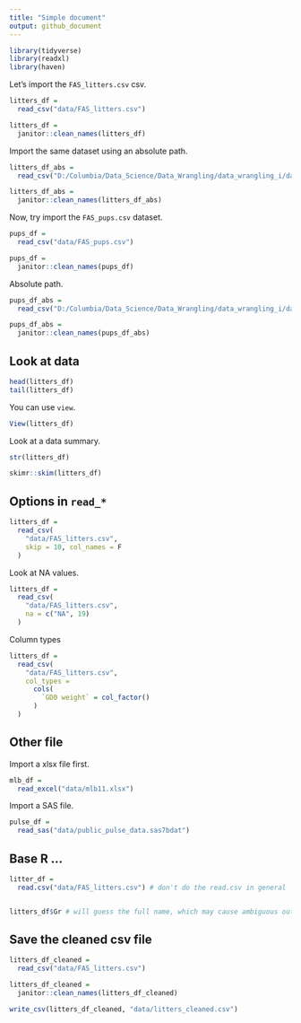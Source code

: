 ```yaml
---
title: "Simple document"
output: github_document
---
```


```r
library(tidyverse)
library(readxl)
library(haven)
```


Let's import the `FAS_litters.csv` csv.

```r
litters_df = 
  read_csv("data/FAS_litters.csv")

litters_df = 
  janitor::clean_names(litters_df)
```

Import the same dataset using an absolute path.

```r
litters_df_abs = 
  read_csv("D:/Columbia/Data_Science/Data_Wrangling/data_wrangling_i/data/FAS_litters.csv")

litters_df_abs = 
  janitor::clean_names(litters_df_abs)
```


Now, try import the `FAS_pups.csv` dataset.
```r
pups_df = 
  read_csv("data/FAS_pups.csv")

pups_df = 
  janitor::clean_names(pups_df)
```

Absolute path.
```r
pups_df_abs = 
  read_csv("D:/Columbia/Data_Science/Data_Wrangling/data_wrangling_i/data/FAS_pups.csv")

pups_df_abs = 
  janitor::clean_names(pups_df_abs)
```

## Look at data
```r
head(litters_df)
tail(litters_df)
```

You can use `view`.

```r
View(litters_df)
```

Look at a data summary.

```r
str(litters_df)

skimr::skim(litters_df)
```

## Options in `read_*`

```r
litters_df = 
  read_csv(
    "data/FAS_litters.csv",
    skip = 10, col_names = F
  )
```

Look at NA values.

```r
litters_df = 
  read_csv(
    "data/FAS_litters.csv",
    na = c("NA", 19)
  )
```

Column types

```r
litters_df = 
  read_csv(
    "data/FAS_litters.csv",
    col_types = 
      cols(
        `GD0 weight` = col_factor()
      )
  )
```

## Other file 

Import a xlsx file first.

```r
mlb_df = 
  read_excel("data/mlb11.xlsx")
```

Import a SAS file.

```r
pulse_df = 
  read_sas("data/public_pulse_data.sas7bdat")
```


## Base R ...

```r
litter_df = 
  read.csv("data/FAS_litters.csv") # don't do the read.csv in general


litters_df$Gr # will guess the full name, which may cause ambiguous outcomes.
```

## Save the cleaned csv file

```r
litters_df_cleaned = 
  read_csv("data/FAS_litters.csv")

litters_df_cleaned = 
  janitor::clean_names(litters_df_cleaned)

write_csv(litters_df_cleaned, "data/litters_cleaned.csv")
```

